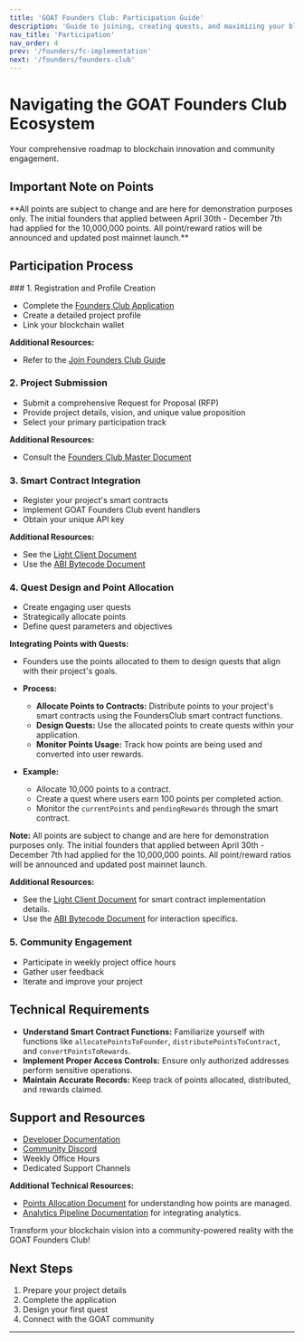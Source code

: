 ```yaml
---
title: 'GOAT Founders Club: Participation Guide'
description: 'Guide to joining, creating quests, and maximizing your blockchain project'
nav_title: 'Participation'
nav_order: 4
prev: '/founders/fc-implementation'
next: '/founders/founders-club'
---
```



# Navigating the GOAT Founders Club Ecosystem

<Callout type="info">
  Your comprehensive roadmap to blockchain innovation and community engagement.
</Callout>

## Important Note on Points

<Callout type="warning">
  **All points are subject to change and are here for demonstration purposes only. The initial founders that applied between April 30th - December 7th had applied for the 10,000,000 points. All point/reward ratios will be announced and updated post mainnet launch.**
</Callout>

## Participation Process

<Steps>
### 1. Registration and Profile Creation

- Complete the [Founders Club Application](https://pgbrom5miw8.typeform.com/to/axAe1as0)
- Create a detailed project profile
- Link your blockchain wallet

**Additional Resources:**

- Refer to the [Join Founders Club Guide](https://docs.google.com/document/d/1MDJzgNscN6h_PNjx8pPt9hypso5I8_Xwz0Hz11CtKV8/edit)

### 2. Project Submission

- Submit a comprehensive Request for Proposal (RFP)
- Provide project details, vision, and unique value proposition
- Select your primary participation track

**Additional Resources:**

- Consult the [Founders Club Master Document](https://docs.google.com/document/d/1WQfICLXi44a1Sckpicbult13mDuwl3rWmrT4rsjKFjM/edit)

### 3. Smart Contract Integration

- Register your project's smart contracts
- Implement GOAT Founders Club event handlers
- Obtain your unique API key

**Additional Resources:**

- See the [Light Client Document](https://docs.google.com/document/d/1Fsa-eEBCrh52efWhWsyxlsBayRhq3wRznAcrIYRRviA/edit)
- Use the [ABI Bytecode Document](https://docs.google.com/document/d/1-gDvx0t8nisKf8XbSRNieD_v9MYzEMakrOuhRpsL3KA/edit)

### 4. Quest Design and Point Allocation

- Create engaging user quests
- Strategically allocate points
- Define quest parameters and objectives

**Integrating Points with Quests:**

- Founders use the points allocated to them to design quests that align with their project's goals.

- **Process:**
  - **Allocate Points to Contracts:** Distribute points to your project's smart contracts using the FoundersClub smart contract functions.
  - **Design Quests:** Use the allocated points to create quests within your application.
  - **Monitor Points Usage:** Track how points are being used and converted into user rewards.

- **Example:**
  - Allocate 10,000 points to a contract.
  - Create a quest where users earn 100 points per completed action.
  - Monitor the `currentPoints` and `pendingRewards` through the smart contract.

**Note:** All points are subject to change and are here for demonstration purposes only. The initial founders that applied between April 30th - December 7th had applied for the 10,000,000 points. All point/reward ratios will be announced and updated post mainnet launch.

**Additional Resources:**

- See the [Light Client Document](https://docs.google.com/document/d/1Fsa-eEBCrh52efWhWsyxlsBayRhq3wRznAcrIYRRviA/edit) for smart contract implementation details.
- Use the [ABI Bytecode Document](https://docs.google.com/document/d/1-gDvx0t8nisKf8XbSRNieD_v9MYzEMakrOuhRpsL3KA/edit) for interaction specifics.

### 5. Community Engagement

- Participate in weekly project office hours
- Gather user feedback
- Iterate and improve your project
</Steps>

## Technical Requirements

- **Understand Smart Contract Functions:** Familiarize yourself with functions like `allocatePointsToFounder`, `distributePointsToContract`, and `convertPointsToRewards`.
- **Implement Proper Access Controls:** Ensure only authorized addresses perform sensitive operations.
- **Maintain Accurate Records:** Keep track of points allocated, distributed, and rewards claimed.

## Support and Resources

- [Developer Documentation](https://founders.goat.network/)
- [Community Discord](https://discord.gg/99WEU3Y4)
- Weekly Office Hours
- Dedicated Support Channels

**Additional Technical Resources:**

- [Points Allocation Document](https://docs.google.com/document/d/1fp6xM592uvpa-57ui7FJ332yc10pkL1_VevlrmoA8do/edit) for understanding how points are managed.
- [Analytics Pipeline Documentation](https://docs.google.com/document/d/1n03nt6gkl7V1ZyuVktSs8DCvydlgVtIpzNuQTRkA2k8/edit) for integrating analytics.

<Callout type="success">
  Transform your blockchain vision into a community-powered reality with the GOAT Founders Club!
</Callout>

## Next Steps

1. Prepare your project details
2. Complete the application
3. Design your first quest
4. Connect with the GOAT community

---